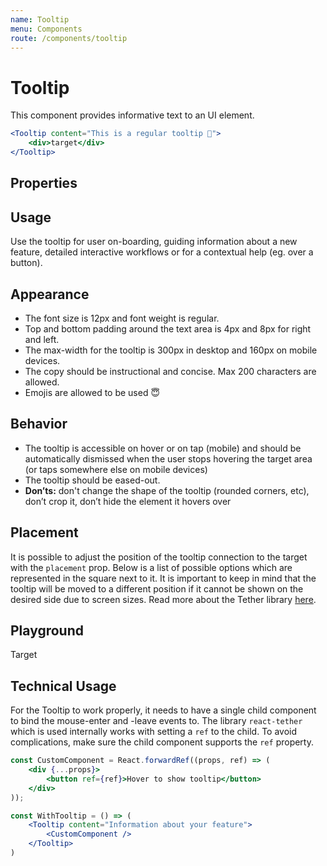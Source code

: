 ```yaml
---
name: Tooltip
menu: Components
route: /components/tooltip
---
```



# Tooltip

This component provides informative text to an UI element.

<SimpleTooltipExample />

```jsx
<Tooltip content="This is a regular tooltip 🏓">
    <div>target</div>
</Tooltip>
```

## Properties
<TooltipPropsTable />

## Usage

Use the tooltip for user on-boarding, guiding information about a new feature, detailed interactive workflows or for a contextual help (eg. over a button).

## Appearance

-   The font size is 12px and font weight is regular.
-   Top and bottom padding around the text area is 4px and 8px for right and left.
-   The max-width for the tooltip is 300px in desktop and 160px on mobile devices.
-   The copy should be instructional and concise. Max 200 characters are allowed.
-   Emojis are allowed to be used 😇

## Behavior

-   The tooltip is accessible on hover or on tap (mobile) and should be automatically dismissed when the user stops hovering
    the target area (or taps somewhere else on mobile devices)
-   The tooltip should be eased-out.
-   **Don’ts:** don't change the shape of the tooltip (rounded corners, etc), don’t crop it, don’t hide the element it hovers over

## Placement

It is possible to adjust the position of the tooltip connection to the target with the `placement` prop. Below is a list
of possible options which are represented in the square next to it. It is important to keep in mind that the tooltip
will be moved to a different position if it cannot be shown on the desired side due to screen sizes. Read more about the
Tether library [here](http://tether.io).

<TooltipPlacementExample />

## Playground

<Playground>
    <Tooltip content="Tooltip Content!">
        <span>Target</span>
    </Tooltip>
</Playground>

## Technical Usage

For the Tooltip to work properly, it needs to have a single child component to bind the mouse-enter and -leave events to.
The library `react-tether` which is used internally works with setting a `ref` to the child. To avoid complications, make
sure the child component supports the `ref` property.

```jsx
const CustomComponent = React.forwardRef((props, ref) => (
    <div {...props}>
        <button ref={ref}>Hover to show tooltip</button>
    </div>
));

const WithTooltip = () => (
    <Tooltip content="Information about your feature">
        <CustomComponent />
    </Tooltip>
)
```
